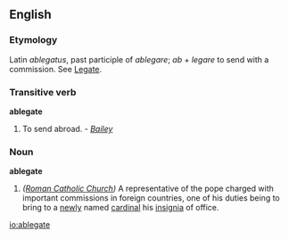 ==English==
===Etymology===
Latin ''ablegatus'', past participle of ''ablegare''; ''ab'' + ''legare'' to send with a commission. See [[Legate]].

===Transitive verb===
'''ablegate'''
#{{obsolete}} To send abroad.  - ''[[Bailey]]''

===Noun===
'''ablegate'''
#''([[Roman Catholic Church]])'' A representative of the pope charged with important commissions in foreign countries, one of his duties being to bring to a [[newly]] named [[cardinal]] his [[insignia]] of office.

[[io:ablegate]]